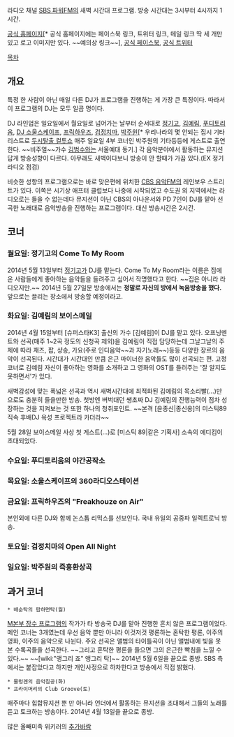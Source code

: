 라디오 채널 [[SBS 파워FM]]의 새벽 시간대 프로그램. 방송 시간대는 3시부터 4시까지 1시간.

[http://radio.sbs.co.kr/afterclub/ 공식 홈페이지][* 공식 홈페이지에는 페이스북 링크, 트위터 링크, 메일 링크 딱 세 개만 있고 로고 이미지만 있다. ~~예의상 링크~~], [https://www.facebook.com/Afterclub1077 공식 페이스북], [https://twitter.com/@afterclub1077 공식 트위터]

[[목차]]
== 개요 ==
특정 한 사람이 아닌 매일 다른 DJ가 프로그램을 진행하는 게 가장 큰 특징이다. 따라서 이 프로그램의 DJ는 모두 일곱 명이다.

DJ 라인업은 일요일에서 월요일로 넘어가는 날부터 순서대로 [[정기고]], [[김예림]], [[푸디토리움]], [[DJ 소울스케이프]], [[프릭하우즈]], [[검정치마]], [[박주원]][* 우리나라의 몇 안되는 집시 기타리스트로 [[두시탈출 컬투쇼]] 매주 일요일 4부 코너인 박주원의 기타등등에 게스트로 출연한다. ~~비주얼~~가수 [[김범수]]와는 서울예대 동기.] 각 음악분야에서 활동하는 뮤지션답게 방송성향이 다르다.
아무래도 새벽이다보니 방송이 안 할때가 가끔 있다.(EX 정기 라디오 점검)

비슷한 성향의 프로그램으로는 바로 맞은편에 위치한 [[CBS 음악FM]]의 레인보우 스트리트가 있다. 이쪽은 시기상 애프터 클럽보다 나중에 시작되었고 수도권 외 지역에서는 라디오로는 들을 수 없는데다 뮤지션이 아닌 CBS의 아나운서와 PD 7인이 DJ를 맡아 선곡한 노래대로 음악방송을 진행하는 프로그램이다. 대신 방송시간은 2시간.

== 코너 ==
=== 월요일: 정기고의 Come To My Room ===
2014년 5월 13일부터 [[정기고]]가 DJ를 맡는다. Come To My Room라는 이름은 집에 온 사람들에게 좋아하는 음악들을 들려주고 싶어서 작명했다고 한다. ~~집은 아니라 라디오지만.~~ 2014년 5월 27일분 방송에서는 '''정말로 자신의 방에서 녹음방송을 했다.''' 앞으로는 끌리는 장소에서 방송할 예정이라고.

=== 화요일: 김예림의 보이스메일 ===
2014년 4월 15일부터 [슈퍼스타K3] 출신의 가수 [김예림]이 DJ를 맡고 있다. 오프닝멘트와 선곡(매주 1~2곡 정도의 신청곡 제외)을 김예림이 직접 담당하는데 그날그날의 주제에 따라 재즈, 팝, 샹송, 가요(주로 인디음악~~과 자기노래~~)등등 다양한 장르의 음악이 선곡된다. 시간대가 시간대인 만큼 은근 마이너한 음악들도 많이 선곡되는 편. 고정코너로 김예림 자신이 좋아하는 영화를 소개하고 그 영화의 OST를 들려주는 '잘 알지도 못하면서'가 있다.

새벽감성에 맞는 폭넓은 선곡과 역시 새벽시간대에 최적화된 김예림의 목소리빨(...)만으로도 충분히 들을만한 방송. 첫방엔 버벅대던 쌩초짜 DJ 김예림의 진행능력이 점차 성장하는 것을 지켜보는 것 또한 하나의 청취포인트. ~~본격 [윤종신|종신옹]의 미스틱89 직속 후배DJ 육성 프로젝트라 카더라~~ 

5월 28일 보이스메일 사상 첫 게스트(...)로 [미스틱 89|같은 기획사] 소속의 에디킴이 초대되었다.
=== 수요일: 푸디토리움의 야간공작소 ===

=== 목요일: 소울스케이프의 360라디오스테이션 ===

=== 금요일: 프릭하우즈의 "Freakhouze on Air" ===
본인외에 다른 DJ와 함께 논스톱 리믹스를 선보인다. 국내 유일의 공중파 일렉트로닉 방송.

=== 토요일: 검정치마의 Open All Night ===

=== 일요일: 박주원의 즉흥환상곡 ===

== 과거 코너 ==
 * 배순탁의 팝하면탁(월)
[[배철수의 음악캠프|M본부 장수 프로그램]]의 작가가 타 방송국 DJ를 맡아 진행한 흔치 않은 프로그램이었다.
메인 코너는 3개였는데 우선 음악 뿐만 아니라 이것저것 평론하는 혼탁한 평론, 이주의 영화, 이주의 음악으로 나뉜다. 주요 선곡은 앨범의 타이틀곡이 아닌 앨범내에 빛을 못 본 수록곡들을 선곡한다. ~~그리고 혼탁한 평론을 들으면 그의 은근한 빡침을 느낄 수 있다.~~ ~~[wiki:"앵그리 죠" 앵그리 탁]~~
2014년 5월 6일을 끝으로 종방. SBS 측에서는 붙잡았다고 하지만 개인사정으로 하차한다고 방송에서 직접 밝혔다.
 * 물렁곈의 음악침공(화)
 * 프라이머리의 Club Groove(토)
매주마다 힙합뮤지션 뿐 만 아니라 언더에서 활동하는 뮤지션을 초대해서 그들의 노래를 듣고 토크하는 방송이다. 2014년 4월 13일을 끝으로 종방.

많은 올빼미족 위키러의 [[추가바람]]
